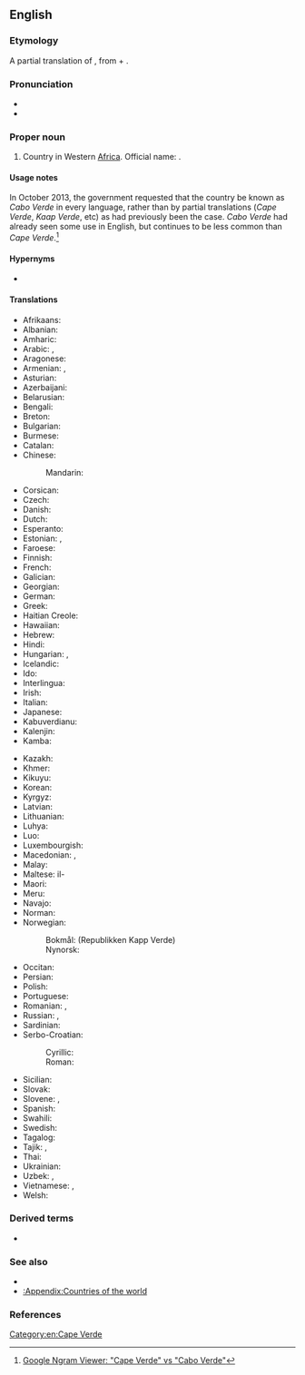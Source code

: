 ==English==
{{wikipedia}}

===Etymology===
A partial translation of {{etyl|pt|en}} {{m|pt|Cabo Verde}}, from {{m|pt|cabo||cape}} + {{m|pt|verde||green}}.

===Pronunciation===
* {{IPA|/keɪpˈvɝd/|lang=en}}
* {{audio|En-Cape Verde.ogg|Audio|lang=en}}

===Proper noun===
{{en-proper noun|head=[[cape|Cape]] Verde}}

# Country in Western [[Africa]]. Official name: {{w|Republic of Cabo Verde}}.

====Usage notes====
In October 2013, the government requested that the country be known as ''Cabo Verde'' in every language, rather than by partial translations (''Cape Verde'', ''Kaap Verde'', etc) as had previously been the case. ''Cabo Verde'' had already seen some use in English, but continues to be less common than ''Cape Verde''.<ref>[https://books.google.com/ngrams/graph?content=Cape+Verde%2CCabo+Verde&year_start=1800&year_end=2008&corpus=15&smoothing=3&share=&direct_url=t1%3B%2CCape%20Verde%3B%2Cc0%3B.t1%3B%2CCabo%20Verde%3B%2Cc0 Google Ngram Viewer: "Cape Verde" vs "Cabo Verde"]</ref>

====Hypernyms====
* {{l|en|Subsahara}}

====Translations====
{{trans-top|country in Western Africa}}
* Afrikaans: {{t|af|Kaap Verde}}
* Albanian: {{t+|sq|Kepi i Gjelbër}}
* Amharic: {{t|am|ካቦ ቨርዴ}}
* Arabic: {{t|ar|كَاب فِيرْدِي|m}}, {{t|ar|اَلرَّأْس اَلْأَخْضَر|m}}
* Aragonese: {{t|an|Cabo Verde|m}}
* Armenian: {{t|hy|Կաբո Վերդե}}, {{t|hy|Կանաչ Հրվանդան|sc=Armn}}
* Asturian: {{t+|ast|Cabu Verde|m}}
* Azerbaijani: {{t+|az|Kabo-Verde}}
* Belarusian: {{t|be|Ка́ба-Ве́рдэ|f}}
* Bengali: {{t|bn|কেপ ভার্দ}}
* Breton: {{t|br|Kab Glas}}
* Bulgarian: {{t|bg|Ка́бо Ве́рде}}
* Burmese: {{t|my|ကိတ်ဗာဒီ}}
* Catalan: {{t+|ca|Cap Verd|m}}
* Chinese:
*: Mandarin: {{t+|cmn|佛得角|tr=Fódéjiǎo|sc=Hani}}
* Corsican: {{t|co|Capu Verde}}
* Czech: {{t+|cs|Kapverdy|m-p}}
* Danish: {{t+|da|Kap Verde}}
* Dutch: {{t+|nl|Kaapverdië}}
* Esperanto: {{t|eo|Kabo-Verdo}}
* Estonian: {{t+|et|Roheneemesaared}}, {{t|et|Cabo Verde}} {{qualifier|only in diplomacy}}
* Faroese: {{t|fo|Grønhøvdaoyggjarnar}}
* Finnish: {{t+|fi|Kap Verde}}
* French: {{t+|fr|Cap-Vert}}
* Galician: {{t+|gl|Cabo Verde|m}}
* Georgian: {{t|ka|კაბო-ვერდე|sc=Geor}}
* German: {{t+|de|Kap Verde}}
* Greek: {{t+|el|Πράσινο Ακρωτήριο|n}}
* Haitian Creole: {{t|ht|Kap Vè}}
* Hawaiian: {{t|haw|Laeuliuli}}
* Hebrew: {{t|he|כף ורדה}}
* Hindi: {{t|hi|केप वर्डे}}
* Hungarian: {{t+|hu|Zöld-foki Köztársaság}}, {{t|hu|Zöld-foki-szigetek}}
* Icelandic: {{t+|is|Grænhöfðaeyjar|f-p}}
* Ido: {{t+|io|Kabverdo}}
* Interlingua: {{t|ia|Capo Verde}}
* Irish: {{t|ga|Rinn Verde|f}}
* Italian: {{t+|it|Capo Verde}}
* Japanese: {{t+|ja|カーボベルデ|tr=Kāboberude}}
* Kabuverdianu: {{t|kea|Kabu Verdi}}
* Kalenjin: {{t|kln|Kep Vad}}
* Kamba: {{t|kam|Kepu Vad}}
{{trans-mid}}
* Kazakh: {{t|kk|Кабо Верде}}
* Khmer: {{t+|km|កាប់វែរ}}
* Kikuyu: {{t|ki|Kepu Vad}}
* Korean: {{t|ko|^카보베르데}}
* Kyrgyz: {{t|ky|Кабо-Верде}}
* Latvian: {{t|lv|Kaboverde}}
* Lithuanian: {{t+|lt|Žaliasis Kyšulys}}
* Luhya: {{t|luy|Kepu Vad}}
* Luo: {{t|luo|Kep Vad}}
* Luxembourgish: {{t|lb|Kap Verde}}
* Macedonian: {{t|mk|Зелено’ртска Република|f}}, {{t|mk|Зелено’ртски Острови|p}}
* Malay: {{t|ms|Tanjung Verde}}
* Maltese: il-{{t|mt|Kape Verde}}
* Maori: {{t|mi|Te Kūrae Matomato}}
* Meru: {{t|mer|Kepu Vad}}
* Navajo: {{t|nv|Tónteel Bibąąh Dootłʼizhí}}
* Norman: {{t|nrf|Vèrt Cap|m}}
* Norwegian:
*: Bokmål: {{t+|nb|Kapp Verde}} (Republikken Kapp Verde)
*: Nynorsk: {{t+|nn|Kapp Verde}}
* Occitan: {{t|oc|Cap Verd|m}}
* Persian: {{t|fa|کاپ ورد|tr=kâp verd}}
* Polish: {{t+|pl|Republika Zielonego Przylądka|f}}
* Portuguese: {{t+|pt|Cabo Verde}}
* Romanian: {{t|ro|Capul Verde|n}}, {{t+|ro|Republica Capului Verde|f}}
* Russian: {{t+|ru|Ка́бо-Ве́рде|f|tr=Kábo-Vɛ́rdɛ}}, {{t|ru|Острова́ Зелёного Мы́са|m-p|tr=Ostrová Zeljónovo Mýsa}}
* Sardinian: {{t|sc|Cabu Birde}}
* Serbo-Croatian:
*: Cyrillic: {{t|sh|Зеленортска Република|f}}
*: Roman: {{t|sh|Zelenortska Republika|f}}
* Sicilian: {{t|scn|Capu Virdi}}
* Slovak: {{t|sk|Kapverdy|m-p}}
* Slovene: {{t|sl|Kapvêrdski otóki|m-p}}, {{t+|sl|Zelenoŕtski otóki|m-p}}
* Spanish: {{t+|es|Cabo Verde|m}}
* Swahili: {{t|sw|Cabo Verde}}
* Swedish: {{t+|sv|Kap Verde}}
* Tagalog: {{t|tl|Kabo Berde}}
* Tajik: {{t|tg|Ҷазираҳои Димоғаи Сабз}}, {{t|tg|Кабо Верде}}
* Thai: {{t+|th|กาบูเวร์ดี}}
* Ukrainian: {{t+|uk|Ка́бо-Ве́рде|f}}
* Uzbek: {{t|uz|Keyp Verd}}, {{t|uz|Kabo-verde}}
* Vietnamese: {{t|vi|Cáp-Ve}}, {{t|vi|Cáp Ve}}
* Welsh: {{t+|cy|Cabo Verde}}
{{trans-bottom}}

===Derived terms===
* {{l|en|Cape Verdean}}

===See also===
* {{l|en|Praia}}
* [[:Appendix:Countries of the world]]

===References===
<references/>

[[Category:en:Cape Verde]]
